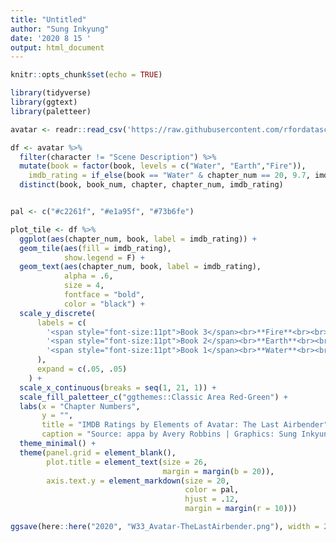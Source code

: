 ```yaml
---
title: "Untitled"
author: "Sung Inkyung"
date: '2020 8 15 '
output: html_document
---
```


```r
knitr::opts_chunk$set(echo = TRUE)
```

```r
library(tidyverse)
library(ggtext)
library(paletteer)
```


```r
avatar <- readr::read_csv('https://raw.githubusercontent.com/rfordatascience/tidytuesday/master/data/2020/2020-08-11/avatar.csv')

```


```r

df <- avatar %>% 
  filter(character != "Scene Description") %>% 
  mutate(book = factor(book, levels = c("Water", "Earth","Fire")),
    imdb_rating = if_else(book == "Water" & chapter_num == 20, 9.7, imdb_rating)) %>% 
  distinct(book, book_num, chapter, chapter_num, imdb_rating)


pal <- c("#c2261f", "#e1a95f", "#73b6fe")

plot_tile <- df %>% 
  ggplot(aes(chapter_num, book, label = imdb_rating)) +
  geom_tile(aes(fill = imdb_rating),
            show.legend = F) +
  geom_text(aes(chapter_num, book, label = imdb_rating),
            alpha = .6, 
            size = 4,
            fontface = "bold",
            color = "black") +
  scale_y_discrete(
      labels = c(
        '<span style="font-size:11pt">Book 3</span><br>**Fire**<br><br><br>', 
        '<span style="font-size:11pt">Book 2</span><br>**Earth**<br><br><br>', 
        '<span style="font-size:11pt">Book 1</span><br>**Water**<br><br><br>'
      ),
      expand = c(.05, .05)
    ) +
  scale_x_continuous(breaks = seq(1, 21, 1)) +
  scale_fill_paletteer_c("ggthemes::Classic Area Red-Green") +
  labs(x = "Chapter Numbers",
       y = "",
       title = "IMDB Ratings by Elements of Avatar: The Last Airbender",
       caption = "Source: appa by Avery Robbins | Graphics: Sung Inkyung") +
  theme_minimal() +
  theme(panel.grid = element_blank(),
        plot.title = element_text(size = 26,
                                  margin = margin(b = 20)),
        axis.text.y = element_markdown(size = 20, 
                                       color = pal, 
                                       hjust = .12, 
                                       margin = margin(r = 10))) 

ggsave(here::here("2020", "W33_Avatar-TheLastAirbender.png"), width = 28, height = 24, units = "cm")
```


